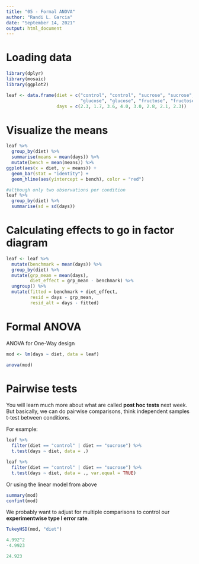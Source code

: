 ```yaml
---
title: "05 - Formal ANOVA"
author: "Randi L. Garcia"
date: "September 14, 2021"
output: html_document
---
```


# Loading data

```r
library(dplyr)
library(mosaic)
library(ggplot2)

leaf <- data.frame(diet = c("control", "control", "sucrose", "sucrose", 
                            "glucose", "glucose", "fructose", "fructose"), 
                   days = c(2.3, 1.7, 3.6, 4.0, 3.0, 2.8, 2.1, 2.3))
```

# Visualize the means

```r
leaf %>%
  group_by(diet) %>%
  summarise(means = mean(days)) %>%
  mutate(bench = mean(means)) %>%
ggplot(aes(x = diet, y = means)) +
  geom_bar(stat = "identity") +
  geom_hline(aes(yintercept = bench), color = "red") 
```

```r
#although only two observations per condition
leaf %>%
  group_by(diet) %>%
  summarise(sd = sd(days))
```


# Calculating effects to go in factor diagram

```r
leaf <- leaf %>%
  mutate(benchmark = mean(days)) %>%
  group_by(diet) %>%
  mutate(grp_mean = mean(days),
         diet_effect = grp_mean - benchmark) %>%
  ungroup() %>%
  mutate(fitted = benchmark + diet_effect,
         resid = days - grp_mean,
         resid_alt = days - fitted)
```

# Formal ANOVA

ANOVA for One-Way design

```r
mod <- lm(days ~ diet, data = leaf)

anova(mod)
```

# Pairwise tests

You will learn much more about what are called **post hoc tests** next week. But basically, we can do pairwise comparisons, think independent samples t-test between conditions.

For example:

```r
leaf %>%
  filter(diet == "control" | diet == "sucrose") %>%
  t.test(days ~ diet, data = .)

leaf %>%
  filter(diet == "control" | diet == "sucrose") %>%
  t.test(days ~ diet, data = ., var.equal = TRUE)
```

Or using the linear model from above

```r
summary(mod)
confint(mod)
```

We probably want to adjust for multiple comparisons to control our **experimentwise type I error rate**. 

```r
TukeyHSD(mod, "diet")

4.992^2
-4.9923

24.923
```


